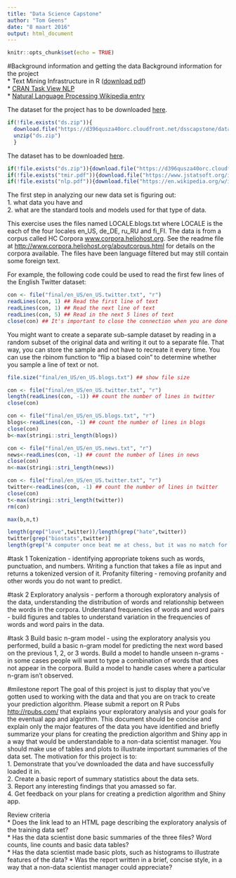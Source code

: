 ```yaml
---
title: "Data Science Capstone"
author: "Tom Geens"
date: "8 maart 2016"
output: html_document
---
```


```r
knitr::opts_chunk$set(echo = TRUE)
```

#Background information and getting the data
Background information for the project  
* Text Mining Infrastructure in R ([download pdf](https://www.jstatsoft.org/index.php/jss/article/view/v025i05/v25i05.pdf))  
* [CRAN Task View NLP](https://cran.r-project.org/web/views/NaturalLanguageProcessing.html)  
* [Natural Language Processing Wikipedia entry](https://en.wikipedia.org/wiki/Natural_language_processing)  

The dataset for the project has to be downloaded [here](https://d396qusza40orc.cloudfront.net/dsscapstone/dataset/Coursera-SwiftKey.zip).

```r
if(!file.exists("ds.zip")){
  download.file("https://d396qusza40orc.cloudfront.net/dsscapstone/dataset/Coursera-SwiftKey.zip","ds.zip")
  unzip("ds.zip")
  }
```

The dataset has to be downloaded [here](https://d396qusza40orc.cloudfront.net/dsscapstone/dataset/Coursera-SwiftKey.zip).

```r
if(!file.exists("ds.zip")){download.file("https://d396qusza40orc.cloudfront.net/dsscapstone/dataset/Coursera-SwiftKey.zip","ds.zip")}
if(!file.exists("tmir.pdf")){download.file("https://www.jstatsoft.org/index.php/jss/article/view/v025i05/v25i05.pdf","tmir.pdf")}
if(!file.exists("nlp.pdf")){download.file("https://en.wikipedia.org/w/index.php?title=Special:Book&bookcmd=download&collection_id=eb7e52dcdd3e8268168a3211ec33a5bdf2f71239&writer=rdf2latex&return_to=Natural+language+processing","nlp.pdf")}
```

The first step in analyzing our new data set is figuring out:  
1. what data you have and  
2. what are the standard tools and models used for that type of data. 

This exercise uses the files named LOCALE.blogs.txt where LOCALE is the each of the four locales en\_US, de\_DE, ru\_RU and fi\_FI. The data is from a corpus called HC Corpora [www.corpora.heliohost.org](www.corpora.heliohost.org). See the readme file at [http://www.corpora.heliohost.org/aboutcorpus.html](http://www.corpora.heliohost.org/aboutcorpus.html) for details on the corpora available. The files have been language filtered but may still contain some foreign text.

For example, the following code could be used to read the first few lines of the English Twitter dataset:

```r
con <- file("final/en_US/en_US.twitter.txt", "r") 
readLines(con, 1) ## Read the first line of text 
readLines(con, 1) ## Read the next line of text 
readLines(con, 5) ## Read in the next 5 lines of text 
close(con) ## It's important to close the connection when you are done
```

You might want to create a separate sub-sample dataset by reading in a random subset of the original data and writing it out to a separate file. That way, you can store the sample and not have to recreate it every time. You can use the rbinom function to "flip a biased coin" to determine whether you sample a line of text or not.

```r
file.size("final/en_US/en_US.blogs.txt") ## show file size 
```

```r
con <- file("final/en_US/en_US.twitter.txt", "r") 
length(readLines(con, -1)) ## count the number of lines in twitter 
close(con)
```

```r
con <- file("final/en_US/en_US.blogs.txt", "r") 
blogs<-readLines(con, -1) ## count the number of lines in blogs 
close(con)
b<-max(stringi::stri_length(blogs))

con <- file("final/en_US/en_US.news.txt", "r") 
news<-readLines(con, -1) ## count the number of lines in news 
close(con)
n<-max(stringi::stri_length(news))

con <- file("final/en_US/en_US.twitter.txt", "r") 
twitter<-readLines(con, -1) ## count the number of lines in twitter 
close(con)
t<-max(stringi::stri_length(twitter))
rm(con)

max(b,n,t)
```

```r
length(grep("love",twitter))/length(grep("hate",twitter))
twitter[grep("biostats",twitter)]
length(grep("A computer once beat me at chess, but it was no match for me at kickboxing",twitter))
```

#task 1
Tokenization - identifying appropriate tokens such as words, punctuation, and numbers. Writing a function that takes a file as input and returns a tokenized version of it.
Profanity filtering - removing profanity and other words you do not want to predict.

#task 2
Exploratory analysis - perform a thorough exploratory analysis of the data, understanding the distribution of words and relationship between the words in the corpora.
Understand frequencies of words and word pairs - build figures and tables to understand variation in the frequencies of words and word pairs in the data.

#task 3
Build basic n-gram model - using the exploratory analysis you performed, build a basic n-gram model for predicting the next word based on the previous 1, 2, or 3 words.
Build a model to handle unseen n-grams - in some cases people will want to type a combination of words that does not appear in the corpora. Build a model to handle cases where a particular n-gram isn't observed.

#milestone report
The goal of this project is just to display that you've gotten used to working with the data and that you are on track to create your prediction algorithm. Please submit a report on R Pubs [http://rpubs.com/](http://rpubs.com/) that explains your exploratory analysis and your goals for the eventual app and algorithm. This document should be concise and explain only the major features of the data you have identified and briefly summarize your plans for creating the prediction algorithm and Shiny app in a way that would be understandable to a non-data scientist manager. You should make use of tables and plots to illustrate important summaries of the data set. The motivation for this project is to:  
1. Demonstrate that you've downloaded the data and have successfully loaded it in.  
2. Create a basic report of summary statistics about the data sets.  
3. Report any interesting findings that you amassed so far.  
4. Get feedback on your plans for creating a prediction algorithm and Shiny app.

Review criteria  
* Does the link lead to an HTML page describing the exploratory analysis of the training data set?  
* Has the data scientist done basic summaries of the three files? Word counts, line counts and basic data tables?  
* Has the data scientist made basic plots, such as histograms to illustrate features of the data?
* Was the report written in a brief, concise style, in a way that a non-data scientist manager could appreciate?  
